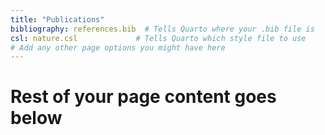 ```yaml
---
title: "Publications"
bibliography: references.bib  # Tells Quarto where your .bib file is
csl: nature.csl             # Tells Quarto which style file to use
# Add any other page options you might have here
---
```


# Rest of your page content goes below